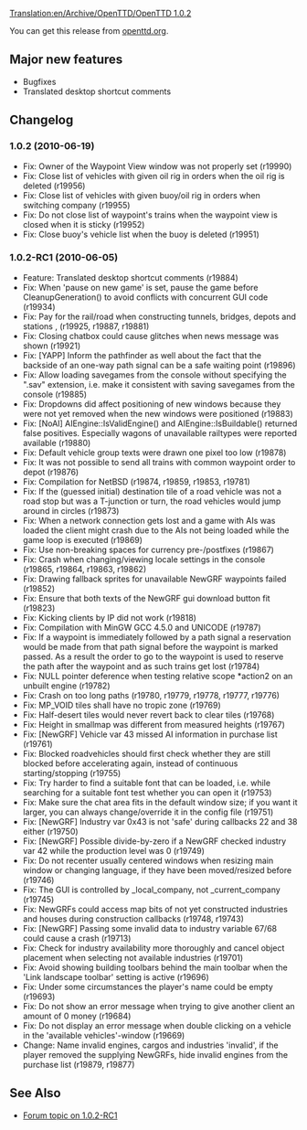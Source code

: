 [[Translation:en/Archive/OpenTTD/OpenTTD 1.0.2]]


{{en/Archive/OpenTTD/NaviPrevNext|prev=en/Archive/OpenTTD/OpenTTD 1.0.1|next=en/Archive/OpenTTD/OpenTTD 1.0.3|date=2010-06-19}}

You can get this release from [http://www.openttd.org/en/download-stable/1.0.2 openttd.org].

==Major new features==

* Bugfixes
* Translated desktop shortcut comments

==Changelog==

===1.0.2 (2010-06-19)===

* Fix: Owner of the Waypoint View window was not properly set (r19990)
* Fix: Close list of vehicles with given oil rig in orders when the oil rig is deleted (r19956)
* Fix: Close list of vehicles with given buoy/oil rig in orders when switching company (r19955)
* Fix: Do not close list of waypoint's trains when the waypoint view is closed when it is sticky (r19952)
* Fix: Close buoy's vehicle list when the buoy is deleted {{en/Flyspray|3869}} (r19951)

===1.0.2-RC1 (2010-06-05)===

* Feature: Translated desktop shortcut comments (r19884)
* Fix: When 'pause on new game' is set, pause the game before CleanupGeneration() to avoid conflicts with concurrent GUI code {{en/Flyspray|3857}} (r19934)
* Fix: Pay for the rail/road when constructing tunnels, bridges, depots and stations {{en/Flyspray|3859}}, {{en/Flyspray|3827}} (r19925, r19887, r19881)
* Fix: Closing chatbox could cause glitches when news message was shown {{en/Flyspray|3865}} (r19921)
* Fix: [YAPP] Inform the pathfinder as well about the fact that the backside of an one-way path signal can be a safe waiting point {{en/Flyspray|3803}} (r19896)
* Fix: Allow loading savegames from the console without specifying the ".sav" extension, i.e. make it consistent with saving savegames from the console {{en/Flyspray|3761}} (r19885)
* Fix: Dropdowns did affect positioning of new windows because they were not yet removed when the new windows were positioned {{en/Flyspray|3812}} (r19883)
* Fix: [NoAI] AIEngine::IsValidEngine() and AIEngine::IsBuildable() returned false positives. Especially wagons of unavailable railtypes were reported available (r19880)
* Fix: Default vehicle group texts were drawn one pixel too low {{en/Flyspray|3851}} (r19878)
* Fix: It was not possible to send all trains with common waypoint order to depot (r19876)
* Fix: Compilation for NetBSD {{en/Flyspray|3809}} {{en/Flyspray|3840}} {{en/Flyspray|3845}} (r19874, r19859, r19853, r19781)
* Fix: If the (guessed initial) destination tile of a road vehicle was not a road stop but was a T-junction or turn, the road vehicles would jump around in circles {{en/Flyspray|3817}} (r19873)
* Fix: When a network connection gets lost and a game with AIs was loaded the client might crash due to the AIs not being loaded while the game loop is executed {{en/Flyspray|3819}} (r19869)
* Fix: Use non-breaking spaces for currency pre-/postfixes (r19867)
* Fix: Crash when changing/viewing locale settings in the console {{en/Flyspray|3830}} (r19865, r19864, r19863, r19862)
* Fix: Drawing fallback sprites for unavailable NewGRF waypoints failed (r19852)
* Fix: Ensure that both texts of the NewGRF gui download button fit (r19823)
* Fix: Kicking clients by IP did not work {{en/Flyspray|3784}} (r19818)
* Fix: Compilation with MinGW GCC 4.5.0 and UNICODE (r19787)
* Fix: If a waypoint is immediately followed by a path signal a reservation would be made from that path signal before the waypoint is marked passed. As a result the order to go to the waypoint is used to reserve the path after the waypoint and as such trains get lost {{en/Flyspray|3770}} (r19784)
* Fix: NULL pointer deference when testing relative scope *action2 on an unbuilt engine {{en/Flyspray|3828}} (r19782)
* Fix: Crash on too long paths {{en/Flyspray|3807}} (r19780, r19779, r19778, r19777, r19776)
* Fix: MP_VOID tiles shall have no tropic zone {{en/Flyspray|3820}} (r19769)
* Fix: Half-desert tiles would never revert back to clear tiles (r19768)
* Fix: Height in smallmap was different from measured heights {{en/Flyspray|3808}} (r19767)
* Fix: [NewGRF] Vehicle var 43 missed AI information in purchase list (r19761)
* Fix: Blocked roadvehicles should first check whether they are still blocked before accelerating again, instead of continuous starting/stopping (r19755)
* Fix: Try harder to find a suitable font that can be loaded, i.e. while searching for a suitable font test whether you can open it {{en/Flyspray|3740}} (r19753)
* Fix: Make sure the chat area fits in the default window size; if you want it larger, you can always change/override it in the config file {{en/Flyspray|3798}} (r19751)
* Fix: [NewGRF] Industry var 0x43 is not 'safe' during callbacks 22 and 38 either (r19750)
* Fix: [NewGRF] Possible divide-by-zero if a NewGRF checked industry var 42 while the production level was 0 (r19749)
* Fix: Do not recenter usually centered windows when resizing main window or changing language, if they have been moved/resized before {{en/Flyspray|3675}} (r19746)
* Fix: The GUI is controlled by _local_company, not _current_company (r19745)
* Fix: NewGRFs could access map bits of not yet constructed industries and houses during construction callbacks (r19748, r19743)
* Fix: [NewGRF] Passing some invalid data to industry variable 67/68 could cause a crash (r19713)
* Fix: Check for industry availability more thoroughly and cancel object placement when selecting not available industries {{en/Flyspray|3787}} (r19701)
* Fix: Avoid showing building toolbars behind the main toolbar when the 'Link landscape toolbar' setting is active {{en/Flyspray|3781}} (r19696)
* Fix: Under some circumstances the player's name could be empty (r19693)
* Fix: Do not show an error message when trying to give another client an amount of 0 money {{en/Flyspray|3779}} (r19684)
* Fix: Do not display an error message when double clicking on a vehicle in the 'available vehicles'-window (r19669)
* Change: Name invalid engines, cargos and industries 'invalid', if the player removed the supplying NewGRFs, hide invalid engines from the purchase list (r19879, r19877)

== See Also ==
* [http://www.tt-forums.net/viewtopic.php?f=29&t=48731 Forum topic on 1.0.2-RC1]